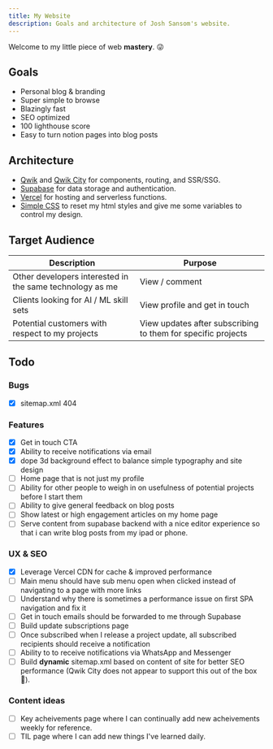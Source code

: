 ```yaml
---
title: My Website
description: Goals and architecture of Josh Sansom's website.
---
```


Welcome to my little piece of web **mastery**. 😜

## Goals
* Personal blog & branding
* Super simple to browse
* Blazingly fast
* SEO optimized
* 100 lighthouse score
* Easy to turn notion pages into blog posts


## Architecture

* [Qwik](https://qwik.dev) and [Qwik City](https://qwik.city) for components, routing, and SSR/SSG.  
* [Supabase](https://supabase.io) for data storage and authentication.
* [Vercel](https://vercel.com) for hosting and serverless functions.
* [Simple CSS](https://simplecss.org/) to reset my html styles and give me some variables to control my design.

## Target Audience

| Description | Purpose |
| --- | --- |
| Other developers interested in the same technology as me | View / comment |
| Clients looking for AI / ML skill sets  | View profile and get in touch |
| Potential customers with respect to my projects | View updates after subscribing to them for specific projects |

## Todo

### Bugs
- [x]  sitemap.xml 404

### Features
- [x]  Get in touch CTA
- [x]  Ability to receive notifications via email
- [x]  dope 3d background effect to balance simple typography and site design
- [ ]  Home page that is not just my profile
- [ ]  Ability for other people to weigh in on usefulness of potential projects before I start them
- [ ]  Ability to give general feedback on blog posts
- [ ]  Show latest or high engagement articles on my home page
- [ ]  Serve content from supabase backend with a nice editor experience so that i can write blog posts from my ipad or phone.

### UX & SEO
- [x]  Leverage Vercel CDN for cache & improved performance
- [ ]  Main menu should have sub menu open when clicked instead of navigating to a page with more links
- [ ]  Understand why there is sometimes a performance issue on first SPA navigation and fix it
- [ ]  Get in touch emails should be forwarded to me through Supabase
- [ ]  Build update subscriptions page
- [ ]  Once subscribed when I release a project update, all subscribed recipients should receive a notification
- [ ]  Ability to to receive notifications via WhatsApp and Messenger
- [ ]  Build **dynamic** sitemap.xml based on content of site for better SEO performance (Qwik City does not appear to support this out of the box 🥺).

### Content ideas
- [ ] Key acheivements page where I can continually add new acheivements weekly for reference.
- [ ] TIL page where I can add new things I've learned daily.